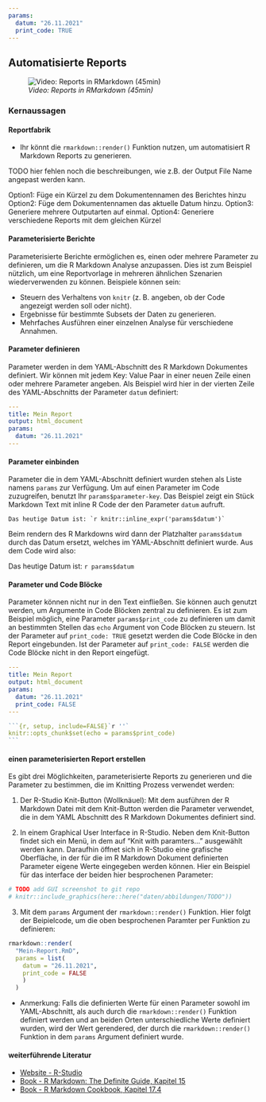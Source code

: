 ```yaml
---
params: 
  datum: "26.11.2021"
  print_code: TRUE
---
```


## Automatisierte Reports

<!-- 

1.  Recap letzter Woche?

2.  Parameter 

    1. Was sind Parameter? 
    
    2. Parameter definieren
    
    3. Parameter im Code benutzen

    1.  Radio Button

    2.  Liste

    3.  Range

3.  Parameter per Hand eingeben

4.  Parameter mit code "eingeben"

Frie: hier müsste man ggf. for loops einführen oder purrr::walk - das ist in den bisherigen lektionen noch nicht drin oder? (+1 Nina)
Idee: Vielleicht könnte man hier eine Beobachtung einpflegen, die dann in Graphiken, Tabellen und Text immer mit dem Rest verglichen wird.

Frie: weiß nicht ob das zu weit geht und zu technisch wird aber was ist mit child documents? https://bookdown.org/yihui/rmarkdown-cookbook/child-document.html

-->

![*Video: Reports in RMarkdown (45min)*](https://youtu.be/VUQseeP65t8)

### Kernaussagen

#### Reportfabrik

- Ihr könnt die `rmarkdown::render()` Funktion nutzen, um automatisiert R Markdown Reports zu generieren. 


TODO hier fehlen noch die beschreibungen, wie z.B. der Output File Name angepast werden kann. 

Option1: Füge ein Kürzel zu dem Dokumentennamen des Berichtes hinzu
Option2: Füge dem Dokumentennamen das aktuelle Datum hinzu.
Option3: Generiere mehrere Outputarten auf einmal.
Option4: Generiere verschiedene Reports mit dem gleichen Kürzel

#### Parameterisierte Berichte

Parameterisierte Berichte ermöglichen es, einen oder mehrere Parameter zu definieren, um die R Markdown Analyse anzupassen. Dies ist zum Beispiel nützlich, um eine Reportvorlage in mehreren ähnlichen Szenarien wiederverwenden zu können. Beispiele können sein:

-   Steuern des Verhaltens von `knitr` (z. B. angeben, ob der Code angezeigt werden soll oder nicht).
-   Ergebnisse für bestimmte Subsets der Daten zu generieren.
-   Mehrfaches Ausführen einer einzelnen Analyse für verschiedene Annahmen.

#### Parameter definieren

Parameter werden in dem YAML-Abschnitt des R Markdown Dokumentes definiert. Wir können mit jedem Key: Value Paar in einer neuen Zeile einen oder mehrere Parameter angeben. Als Beispiel wird hier in der vierten Zeile des YAML-Abschnitts der Parameter `datum` definiert:

``` yaml
---
title: Mein Report
output: html_document
params:
  datum: "26.11.2021"
---
```

#### Parameter einbinden

Parameter die in dem YAML-Abschnitt definiert wurden stehen als Liste namens `params` zur Verfügung. Um auf einen Parameter im Code zuzugreifen, benutzt Ihr `params$parameter-key`. Das Beispiel zeigt ein Stück Markdown Text mit inline R Code der den Parameter `datum` aufruft.

````
Das heutige Datum ist: `r knitr::inline_expr('params$datum')` 
````

Beim rendern des R Markdowns wird dann der Platzhalter `params$datum` durch das Datum ersetzt, welches im YAML-Abschnitt definiert wurde. Aus dem Code wird also:\

Das heutige Datum ist: `r params$datum`

#### Parameter und Code Blöcke

Parameter können nicht nur in den Text einfließen. Sie können auch genutzt werden, um Argumente in Code Blöcken zentral zu definieren. Es ist zum Beispiel möglich, eine Parameter `params$print_code` zu definieren um damit an bestimmten Stellen das `echo` Argument von Code Blöcken zu steuern. Ist der Parameter auf `print_code: TRUE` gesetzt werden die Code Blöcke in den Report eingebunden. Ist der Parameter auf `print_code: FALSE` werden die Code Blöcke nicht in den Report eingefügt.

<!-- Hier könnte noch das gleiche nur mit eval erklärt werden. dass dann manche Codeböcke nur ausgeführt werden wenn der Parameter true ist -->

``` yaml
---
title: Mein Report
output: html_document
params:
  datum: "26.11.2021"
  print_code: FALSE
---
```


````r
```{r, setup, include=FALSE}`r ''`
knitr::opts_chunk$set(echo = params$print_code)
```
````

#### einen parameterisierten Report erstellen

Es gibt drei Möglichkeiten, parameterisierte Reports zu generieren und die Parameter zu bestimmen, die im Knitting Prozess verwendet werden:

1.  Der R-Studio Knit-Button (Wollknäuel): Mit dem ausführen der R Markdown Datei mit dem Knit-Button werden die Parameter verwendet, die in dem YAML Abschnitt des R Markdown Dokumentes definiert sind.

2. In einem Graphical User Interface in R-Studio. Neben dem Knit-Button findet sich ein Menü, in dem auf "Knit with paramters..." ausgewählt werden kann. Daraufhin öffnet sich in R-Studio eine grafische Oberfläche, in der für die im R Markdown Dokument definierten Parameter eigene Werte eingegeben werden können. Hier ein Beispiel für das interface der beiden hier besprochenen Parameter: 

```r
# TODO add GUI screenshot to git repo
# knitr::include_graphics(here::here("daten/abbildungen/TODO"))
```


3.  Mit dem `params` Argument der `rmarkdown::render()` Funktion. Hier folgt der Beipielcode, um die oben besprochenen Paramter per Funktion zu definieren:  

```r
rmarkdown::render(
  "Mein-Report.RmD", 
  params = list(
    datum = "26.11.2021", 
    print_code = FALSE
    )
  )
```

-   Anmerkung: Falls die definierten Werte für einen Parameter sowohl im YAML-Abschnitt, als auch durch die `rmarkdown::render()` Funktion definiert werden und an beiden Orten unterschiedliche Werte definiert wurden, wird der Wert gerendered, der durch die `rmarkdown::render()` Funktion in dem `params` Argument definiert wurde.






#### weiterführende Literatur

-   [Website - R-Studio](https://rmarkdown.rstudio.com/lesson-6.html)\
-   [Book - R Markdown: The Definite Guide, Kapitel 15](https://bookdown.org/yihui/rmarkdown/parameterized-reports.html)
-   [Book - R Markdown Cookbook, Kapitel 17.4](https://bookdown.org/yihui/rmarkdown-cookbook/parameterized-reports.html)
